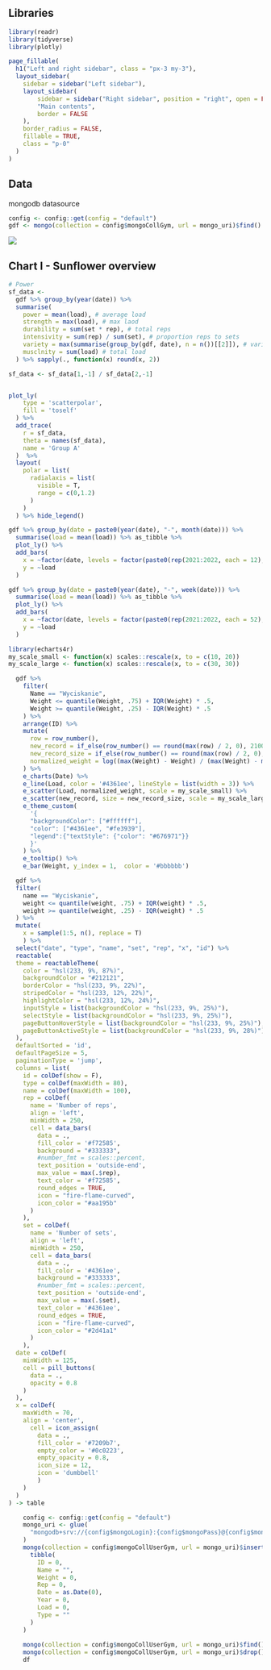 ## Libraries
```r
library(readr)
library(tidyverse)
library(plotly)


```

```r
page_fillable(
  h1("Left and right sidebar", class = "px-3 my-3"),
  layout_sidebar(
    sidebar = sidebar("Left sidebar"),
    layout_sidebar(
        sidebar = sidebar("Right sidebar", position = "right", open = FALSE),
        "Main contents",
        border = FALSE
    ),
    border_radius = FALSE,
    fillable = TRUE,
    class = "p-0"
  )
)
```

## Data
mongodb datasource
```r
config <- config::get(config = "default")
gdf <- mongo(collection = config$mongoCollGym, url = mongo_uri)$find() 
```

![](images/Zrzut ekranu 2023-07-16 011543-02.png)


## Chart I - Sunflower overview
```r
# Power
sf_data <-
  gdf %>% group_by(year(date)) %>%
  summarise(
    power = mean(load), # average load
    strength = max(load), # max laod
    durability = sum(set * rep), # total reps
    intensivity = sum(rep) / sum(set), # proportion reps to sets
    variety = max(summarise(group_by(gdf, date), n = n())[[2]]), # variety of excercises
    musclnity = sum(load) # total load
  ) %>% sapply(., function(x) round(x, 2))

sf_data <- sf_data[1,-1] / sf_data[2,-1] 


plot_ly(
    type = 'scatterpolar',
    fill = 'toself'
  ) %>%
  add_trace(
    r = sf_data,
    theta = names(sf_data),
    name = 'Group A'
  )  %>%
  layout(
    polar = list(
      radialaxis = list(
        visible = T,
        range = c(0,1.2)
      )
    )
  ) %>% hide_legend()
```

```r
gdf %>% group_by(date = paste0(year(date), "-", month(date))) %>%
  summarise(load = mean(load)) %>% as_tibble %>%
  plot_ly() %>%
  add_bars(
    x = ~factor(date, levels = factor(paste0(rep(2021:2022, each = 12),"-", 1:12))),
    y = ~load
  )

gdf %>% group_by(date = paste0(year(date), "-", week(date))) %>%
  summarise(load = mean(load)) %>% as_tibble %>%
  plot_ly() %>%
  add_bars(
    x = ~factor(date, levels = factor(paste0(rep(2021:2022, each = 52),"-", 1:52))),
    y = ~load
  )
```
  
```r
library(echarts4r)
my_scale_small <- function(x) scales::rescale(x, to = c(10, 20))
my_scale_large <- function(x) scales::rescale(x, to = c(30, 30))

  gdf %>%
    filter(
      Name == "Wyciskanie",
      Weight <= quantile(Weight, .75) + IQR(Weight) * .5,
      Weight >= quantile(Weight, .25) - IQR(Weight) * .5
    ) %>%
    arrange(ID) %>%
    mutate(
      row = row_number(),
      new_record = if_else(row_number() == round(max(row) / 2, 0), 2100, NA),
      new_record_size = if_else(row_number() == round(max(row) / 2, 0), 10, 1),
      normalized_weight = log((max(Weight) - Weight) / (max(Weight) - min(Weight)))
    ) %>%
    e_charts(Date) %>%
    e_line(Load, color = '#4361ee', lineStyle = list(width = 3)) %>%
    e_scatter(Load, normalized_weight, scale = my_scale_small) %>%
    e_scatter(new_record, size = new_record_size, scale = my_scale_large) %>%
    e_theme_custom(
      '{
      "backgroundColor": ["#ffffff"],
      "color": ["#4361ee", "#fe3939"],
      "legend":{"textStyle": {"color": "#676971"}}
      }'
    ) %>%
    e_tooltip() %>%
    e_bar(Weight, y_index = 1,  color = '#bbbbbb')
```
```r

  gdf %>%
  filter(
    name == "Wyciskanie",
    weight <= quantile(weight, .75) + IQR(weight) * .5,
    weight >= quantile(weight, .25) - IQR(weight) * .5
  ) %>%
  mutate(
    x = sample(1:5, n(), replace = T)
    ) %>%
  select("date", "type", "name", "set", "rep", "x", "id") %>%
  reactable(
  theme = reactableTheme(
    color = "hsl(233, 9%, 87%)",
    backgroundColor = "#212121",
    borderColor = "hsl(233, 9%, 22%)",
    stripedColor = "hsl(233, 12%, 22%)",
    highlightColor = "hsl(233, 12%, 24%)",
    inputStyle = list(backgroundColor = "hsl(233, 9%, 25%)"),
    selectStyle = list(backgroundColor = "hsl(233, 9%, 25%)"),
    pageButtonHoverStyle = list(backgroundColor = "hsl(233, 9%, 25%)"),
    pageButtonActiveStyle = list(backgroundColor = "hsl(233, 9%, 28%)")
  ),
  defaultSorted = 'id',
  defaultPageSize = 5,
  paginationType = 'jump',
  columns = list(
    id = colDef(show = F),
    type = colDef(maxWidth = 80),
    name = colDef(maxWidth = 100),
    rep = colDef(
      name = 'Number of reps',
      align = 'left',
      minWidth = 250,
      cell = data_bars(
        data = .,
        fill_color = '#f72585',
        background = "#333333",
        #number_fmt = scales::percent,
        text_position = 'outside-end',
        max_value = max(.$rep),
        text_color = '#f72585',
        round_edges = TRUE,
        icon = "fire-flame-curved",
        icon_color = "#aa195b"
      )
    ),
    set = colDef(
      name = 'Number of sets',
      align = 'left',
      minWidth = 250,
      cell = data_bars(
        data = .,
        fill_color = '#4361ee',
        background = "#333333",
        #number_fmt = scales::percent,
        text_position = 'outside-end',
        max_value = max(.$set),
        text_color = '#4361ee',
        round_edges = TRUE,
        icon = "fire-flame-curved",
        icon_color = "#2d41a1"
      )
    ),
  date = colDef(
    minWidth = 125,
    cell = pill_buttons(
      data = .,
      opacity = 0.8
    )
  ),
  x = colDef(
    maxWidth = 70, 
    align = 'center',
      cell = icon_assign(
        data = .,
        fill_color = '#7209b7',
        empty_color = '#0c0223',
        empty_opacity = 0.8,
        icon_size = 12,
        icon = 'dumbbell'
        )
    )
  )
) -> table
```
```r
    config <- config::get(config = "default")
    mongo_uri <- glue(
      "mongodb+srv://{config$mongoLogin}:{config$mongoPass}@{config$mongoHost}.mongodb.net/{config$mongoDB}"
    )
    mongo(collection = config$mongoCollUserGym, url = mongo_uri)$insert(
      tibble(
        ID = 0,
        Name = "",
        Weight = 0,
        Rep = 0,
        Date = as.Date(0),
        Year = 0,
        Load = 0,
        Type = ""
      )
    ) 
    
    mongo(collection = config$mongoCollUserGym, url = mongo_uri)$find()
    mongo(collection = config$mongoCollUserGym, url = mongo_uri)$drop()
    df
```




